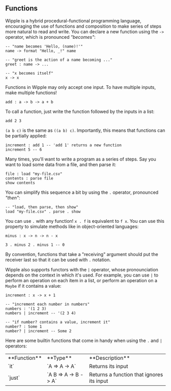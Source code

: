## Functions

Wipple is a hybrid procedural-functional programming language, encouraging the use of functions and composition to make series of steps more natural to read and write. You can declare a new function using the `->` operator, which is pronounced _"becomes"_:

```wipple
-- "name becomes 'Hello, (name)!'"
name -> format "Hello, _!" name

-- "greet is the action of a name becoming ..."
greet : name -> ...

-- "x becomes itself"
x -> x
```

Functions in Wipple may only accept one input. To have multiple inputs, make multiple functions!

```wipple
add : a -> b -> a + b
```

To call a function, just write the function followed by the inputs in a list:

```wipple
add 2 3
```

`(a b c)` is the same as `((a b) c)`. Importantly, this means that functions can be partially applied:

```wipple
increment : add 1 -- 'add 1' returns a new function
increment 5 -- 6
```

Many times, you'll want to write a program as a series of steps. Say you want to load some data from a file, and then parse it:

```wipple
file : load "my-file.csv"
contents : parse file
show contents
```

You can simplify this sequence a bit by using the `.` operator, pronounced _"then"_:

```wipple
-- "load, then parse, then show"
load "my-file.csv" . parse . show
```

You can use `.` with any function! `x . f` is equivalent to `f x`. You can use this property to simulate methods like in object-oriented languages:

```wipple
minus : x -> n -> n - x

3 . minus 2 . minus 1 -- 0
```

By convention, functions that take a "receiving" argument should put the receiver last so that it can be used with `.` notation.

Wipple also supports functors with the `|` operator, whose pronounciation depends on the context in which it's used. For example, you can use `|` to perform an operation on each item in a list, or perform an operation on a `Maybe` if it contains a value:

```wipple
increment : x -> x + 1

-- "increment each number in numbers"
numbers : '(1 2 3)
numbers | increment -- '(2 3 4)

-- "if number? contains a value, increment it"
number? : Some 1
number? | increment -- Some 2
```

Here are some builtin functions that come in handy when using the `.` and `|` operators:

<table>
    <tbody>
        <tr>
            <td>**Function**</td>
            <td>**Type**</td>
            <td>**Description**</td>
        </tr>
        <tr>
            <td>`it`</td>
            <td>`A => A -> A`</td>
            <td>Returns its input</td>
        </tr>
        <tr>
            <td>`just`</td>
            <td>`A B => A -> B -> A`</td>
            <td>Returns a function that ignores its input</td>
        </tr>
    </tbody>
</table>
